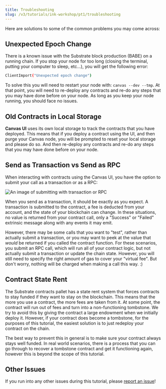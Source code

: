 ```yaml
---
title: Troubleshooting
slug: /v3/tutorials/ink-workshop/pt1/troubleshooting
---
```


Here are solutions to some of the common problems you may come across:

## Unexpected Epoch Change

There is a known issue with the Substrate block production (BABE) on a running chain. If you stop
your node for too long (closing the terminal, putting your computer to sleep, etc...), you will get
the following error:

```bash
ClientImport("Unexpected epoch change")
```

To solve this you will need to restart your node with: `canvas --dev --tmp`. At that point, you will
need to re-deploy any contracts and re-do any steps that you may have done before on your node. As
long as you keep your node running, you should face no issues.

## Old Contracts in Local Storage

**Canvas UI** uses its own local storage to track the contracts that you have deployed. This means
that if you deploy a contract using the UI, and then purge your Canvas node, you will be prompted to
reset your local storage and please do so. And then re-deploy any contracts and re-do any steps that
you may have done before on your node.

## Send as Transaction vs Send as RPC

When interacting with contracts using the Canvas UI, you have the option to submit your call as a
transaction or as a RPC:

![An image of submitting with transaction or RPC](./assets/send-as.png)

When you send as a transaction, it should be exactly as you expect. A transaction is submitted to
the contract, a fee is deducted from your account, and the state of your blockchain can change. In
these situations, no value is returned from your contract call, only a "Success" or "Failed"
extrinsic message along with any events it may emit.

However, there may be some calls that you want to "test", rather than actually submit a transaction,
or you may want to peek at the value that *would* be returned if you called the contract function.
For these scenarios, you submit an RPC call, which will run all of your contract logic, but not
actually submit a transaction or update the chain state. However, you will still need to specify
the right amount of gas to cover your "virtual fee". But don't worry, nothing will be charged when making a call this way. :)

## Contract State Rent

The Substrate contracts pallet has a state rent system that forces contracts to stay funded if they
want to stay on the blockchain. This means that the more you use a contract, the more fees are taken
from it. At some point, the contract will run out of fees and turn into a non-functioning tombstone.
We try to avoid this by giving the contract a large endowment when we initially deploy it. However,
if your contract does become a tombstone, for the purposes of this tutorial, the easiest solution is
to just redeploy your contract on the chain.

The best way to prevent this in general is to make sure your contract always stays well funded. In
real world scenarios, there is a process that you can go through to recover a tombstone contract and
get it functioning again, however this is beyond the scope of this tutorial.

## Other Issues

If you run into any other issues during this tutorial, please [report an issue](https://github.com/substrate-developer-hub/substrate-contracts-workshop/issues)!